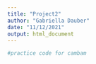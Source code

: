 ```yaml
---
title: "Project2"
author: "Gabriella Dauber"
date: "11/12/2021"
output: html_document
---
```


```r

#practice code for cambam 


```

```r



```

```r



```
